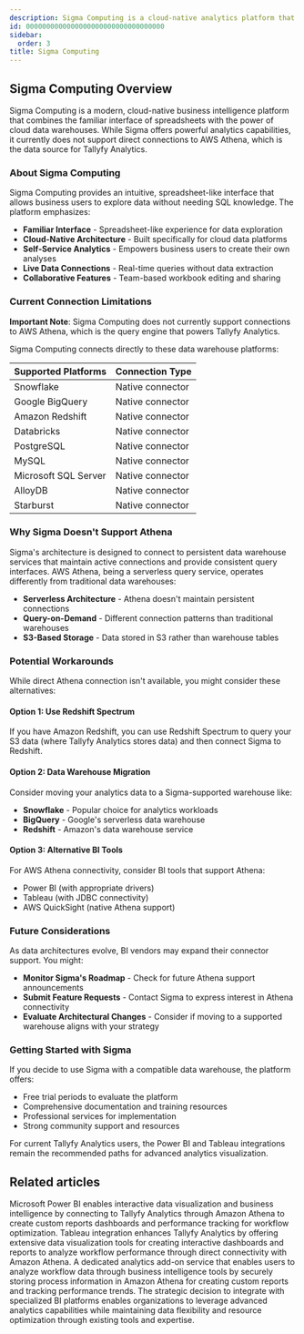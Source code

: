 ```yaml
---
description: Sigma Computing is a cloud-native analytics platform that provides spreadsheet-like data exploration capabilities but currently does not support direct connections to AWS Athena which powers Tallyfy Analytics.
id: 0000000000000000000000000000000000
sidebar:
  order: 3
title: Sigma Computing
---
```


## Sigma Computing Overview

Sigma Computing is a modern, cloud-native business intelligence platform that combines the familiar interface of spreadsheets with the power of cloud data warehouses. While Sigma offers powerful analytics capabilities, it currently does not support direct connections to AWS Athena, which is the data source for Tallyfy Analytics.

### About Sigma Computing

Sigma Computing provides an intuitive, spreadsheet-like interface that allows business users to explore data without needing SQL knowledge. The platform emphasizes:

- **Familiar Interface** - Spreadsheet-like experience for data exploration
- **Cloud-Native Architecture** - Built specifically for cloud data platforms
- **Self-Service Analytics** - Empowers business users to create their own analyses
- **Live Data Connections** - Real-time queries without data extraction
- **Collaborative Features** - Team-based workbook editing and sharing

### Current Connection Limitations

**Important Note**: Sigma Computing does not currently support connections to AWS Athena, which is the query engine that powers Tallyfy Analytics.

Sigma Computing connects directly to these data warehouse platforms:

| Supported Platforms | Connection Type |
|-------------------|-----------------|
| Snowflake | Native connector |
| Google BigQuery | Native connector |
| Amazon Redshift | Native connector |
| Databricks | Native connector |
| PostgreSQL | Native connector |
| MySQL | Native connector |
| Microsoft SQL Server | Native connector |
| AlloyDB | Native connector |
| Starburst | Native connector |

### Why Sigma Doesn't Support Athena

Sigma's architecture is designed to connect to persistent data warehouse services that maintain active connections and provide consistent query interfaces. AWS Athena, being a serverless query service, operates differently from traditional data warehouses:

- **Serverless Architecture** - Athena doesn't maintain persistent connections
- **Query-on-Demand** - Different connection patterns than traditional warehouses
- **S3-Based Storage** - Data stored in S3 rather than warehouse tables

### Potential Workarounds

While direct Athena connection isn't available, you might consider these alternatives:

#### Option 1: Use Redshift Spectrum
If you have Amazon Redshift, you can use Redshift Spectrum to query your S3 data (where Tallyfy Analytics stores data) and then connect Sigma to Redshift.

#### Option 2: Data Warehouse Migration
Consider moving your analytics data to a Sigma-supported warehouse like:
- **Snowflake** - Popular choice for analytics workloads
- **BigQuery** - Google's serverless data warehouse
- **Redshift** - Amazon's data warehouse service

#### Option 3: Alternative BI Tools
For AWS Athena connectivity, consider BI tools that support Athena:
- Power BI (with appropriate drivers)
- Tableau (with JDBC connectivity)
- AWS QuickSight (native Athena support)

### Future Considerations

As data architectures evolve, BI vendors may expand their connector support. You might:

- **Monitor Sigma's Roadmap** - Check for future Athena support announcements
- **Submit Feature Requests** - Contact Sigma to express interest in Athena connectivity
- **Evaluate Architectural Changes** - Consider if moving to a supported warehouse aligns with your strategy

### Getting Started with Sigma

If you decide to use Sigma with a compatible data warehouse, the platform offers:

- Free trial periods to evaluate the platform
- Comprehensive documentation and training resources
- Professional services for implementation
- Strong community support and resources

For current Tallyfy Analytics users, the Power BI and Tableau integrations remain the recommended paths for advanced analytics visualization.


<PageTree />


## Related articles
<CardGrid>
<LinkTitleCard header="<b>Analytics > Power BI</b>" href="/products/pro/integrations/analytics/powerbi/" > Microsoft Power BI enables interactive data visualization and business intelligence by connecting to Tallyfy Analytics through Amazon Athena to create custom reports dashboards and performance tracking for workflow optimization. </LinkTitleCard>
<LinkTitleCard header="<b>Analytics > Tableau</b>" href="/products/pro/integrations/analytics/tableau/" > Tableau integration enhances Tallyfy Analytics by offering extensive data visualization tools for creating interactive dashboards and reports to analyze workflow performance through direct connectivity with Amazon Athena. </LinkTitleCard>
<LinkTitleCard header="<b>Integrations > Tallyfy Analytics</b>" href="/products/pro/integrations/analytics/" > A dedicated analytics add-on service that enables users to analyze workflow data through business intelligence tools by securely storing process information in Amazon Athena for creating custom reports and tracking performance trends. </LinkTitleCard>
<LinkTitleCard header="<b>Analytics > Why use BI platforms vs. native analytics?</b>" href="/products/pro/integrations/analytics/why-use-a-dedicated-bi-platform-with-tallyfy/" > The strategic decision to integrate with specialized BI platforms enables organizations to leverage advanced analytics capabilities while maintaining data flexibility and resource optimization through existing tools and expertise. </LinkTitleCard>
</CardGrid> 